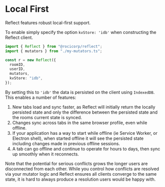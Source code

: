 # Local First

Reflect features robust local-first support.

To enable simply specify the option `kvStore: 'idb'` when constructing the
Reflect client.

```ts
import { Reflect } from "@rocicorp/reflect";
import { mutators } from "./my-mutators.ts";

const r = new Reflect({
  roomID,
  userID,
  mutators,
  kvStore: "idb",
});
```

By setting this to `'idb'` the data is persisted on the client using
`IndexedDB`. This enables a number of features:

1.  New tabs load and sync faster, as Reflect will initially return the locally persisted state and only the difference between the persisted state and the rooms current state is synced.
2.  Changes sync across tabs in the same browser profile, even while offline.
3.  If your application has a way to start while offline (ie Service Worker, or Electron shell), when started offline it will see the persisted state including changes made in previous offline sessions.
4.  A tab can go offline and continue to operate for hours to days, then sync up smoothly when it reconnects.

Note that the potential for serious conflicts grows the longer users are disconnected from each other.
While you control how conflicts are resolved via your mutator logic and Reflect ensures all clients converge to the same state, it is hard to always produce a resolution users would be happy with.
